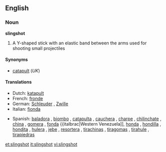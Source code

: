 ==English==

===Noun===
'''slingshot'''

# A Y-shaped stick with an elastic band between the arms used for shooting small projectiles

====Synonyms====
*[[catapult]] (''UK'')

====Translations====
{{trans-top|Y-shaped stick}}
*Dutch: [[katapult]] {{m}}
*French: [[fronde]] {{f}}
*German: [[Schleuder]] {{f}}, [[Zwille]] {{f}}
*Italian: [[fionda]] {{f}}
{{trans-mid}}
*Spanish: [[baladora]] {{f}} {{italbrac|Peruvian Amazonia}}, [[biombo]] {{m}} {{italbrac|Panama}}, [[catapulta]] {{f}}  {{italbrac|Costa Rica}}, [[cauchera]] {{f}} {{italbrac|Colombia}}, [[charpe]] {{m}} {{italbrac|Southwestern Mexico}}, [[chilinchate]] {{m}} {{italbrac|Honduras}}, [[china]] {{f}} {{italbrac|Venezuela}}, [[gomera]] {{f}} {{italbrac|Argentina}}, [[fonda]] {{f}} {{italbrac|Western Venezuela]], [[honda]] {{f}} {{italbrac|Bolivia|Chile|Guatemala|Northwestern Argentina|Northwestern Venezuela|Peru|Uruguay}}, [[hondilla]] {{f}} {{italbrac|El Salvador|Honduras}}, [[hondita]] {{f}} {{italbrac|Paraguay}}, [[hulera]] {{f}} {{italbrac|Nicaragua}}, [[jebe]] {{m}} {{italbrac|Peru}}, [[resortera]] {{f}} {{italbrac|Costa Rica|Ecuador|Mexican standard usage}}, [[tirachinas]] {{m}} {{italbrac|Spain}}, [[tiragomas]] {{m}} {{italbrac|Spanish Basque Country}}, [[tirahule]] {{m}} {{italbrac|Southeastern Mexico}},  [[tirapiedras]] {{m}} {{italbrac|Cuba}}
{{trans-bottom}}

[[et:slingshot]]
[[it:slingshot]]
[[vi:slingshot]]